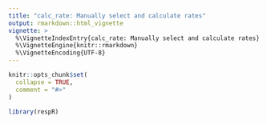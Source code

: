 ```yaml
---
title: "calc_rate: Manually select and calculate rates"
output: rmarkdown::html_vignette
vignette: >
  %\VignetteIndexEntry{calc_rate: Manually select and calculate rates}
  %\VignetteEngine{knitr::rmarkdown}
  %\VignetteEncoding{UTF-8}
---
```


```r
knitr::opts_chunk$set(
  collapse = TRUE,
  comment = "#>"
)
```

```r
library(respR)
```
